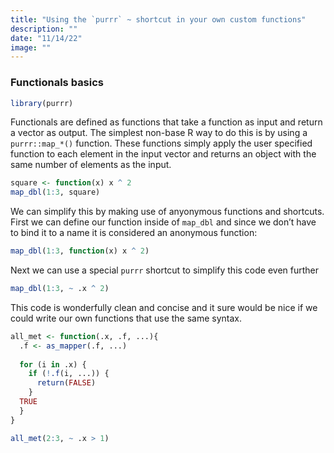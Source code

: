 ```yaml
---
title: "Using the `purrr` ~ shortcut in your own custom functions"
description: ""
date: "11/14/22"
image: ""
---
```


### Functionals basics

```r
library(purrr)
```


Functionals are defined as functions that take a function as input and return a vector as output. The simplest non-base R way to do this is by using a `purrr::map_*()` function. These functions simply apply the user specified function to each element in the input vector and returns an object with the same number of elements as the input.

```r
square <- function(x) x ^ 2
map_dbl(1:3, square)
```


We can simplify this by making use of anyonymous functions and shortcuts. First we can define our function inside of `map_dbl` and since we don't have to bind it to a name it is considered an anonymous function:

```r
map_dbl(1:3, function(x) x ^ 2)
```

Next we can use a special `purrr` shortcut to simplify this code even further

```r
map_dbl(1:3, ~ .x ^ 2)
```


This code is wonderfully clean and concise and it sure would be nice if we could write our own functions that use the same syntax.


```r
all_met <- function(.x, .f, ...){ 
  .f <- as_mapper(.f, ...)
  
  for (i in .x) { 
    if (!.f(i, ...)) {
      return(FALSE)
    }   
  TRUE
  }
}

all_met(2:3, ~ .x > 1)
```




